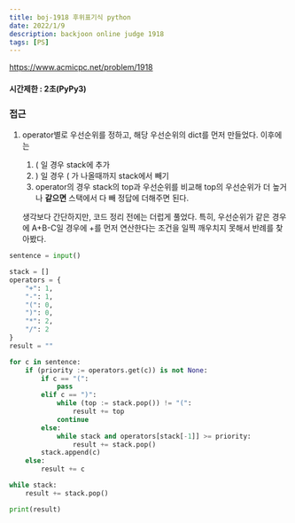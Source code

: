 ```yaml
---
title: boj-1918 후위표기식 python
date: 2022/1/9
description: backjoon online judge 1918
tags: [PS]
---
```


https://www.acmicpc.net/problem/1918

#### 시간제한 : 2초(PyPy3)

### 접근
1. operator별로 우선순위를 정하고, 해당 우선순위의 dict를 먼저 만들었다. 이후에는
    1. ( 일 경우 stack에 추가
    2. ) 일 경우 ( 가 나올때까지 stack에서 빼기
    3. operator의 경우 stack의 top과 우선순위를 비교해 top의 우선순위가 더 높거나 __같으면__ 스택에서 다 빼 정답에 더해주면 된다.

    생각보다 간단하지만, 코드 정리 전에는 더럽게 풀었다. 특히, 우선순위가 같은 경우에 A+B-C일 경우에 +를 먼저 연산한다는 조건을 일찍 깨우치지 못해서 반례를 찾아봤다.
```python
sentence = input()

stack = []
operators = {
    "+": 1,
    "-": 1,
    "(": 0,
    ")": 0,
    "*": 2,
    "/": 2
}
result = ""

for c in sentence:
    if (priority := operators.get(c)) is not None:
        if c == "(":
            pass
        elif c == ")":
            while (top := stack.pop()) != "(":
                result += top
            continue
        else:
            while stack and operators[stack[-1]] >= priority:
                result += stack.pop()
        stack.append(c)
    else:
        result += c

while stack:
    result += stack.pop()

print(result)
```

